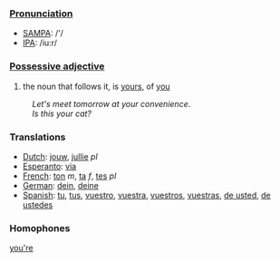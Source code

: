 ===[[Pronunciation]]===
*[[w:SAMPA|SAMPA]]: /'/
*[[w:IPA|IPA]]: /iu:r/

===[[Possessive adjective]]===

#the noun that follows it, is [[yours]], of [[you]]

:''Let's meet tomorrow at your convenience''. 
:''Is this your cat?'' 

===Translations===
*[[Dutch]]: [[jouw]], [[jullie]] ''pl''
*[[Esperanto]]: [[via]]
*[[French]]: [[ton]] ''m'', [[ta]] ''f'', [[tes]] ''pl''
*[[German]]: [[dein]], [[deine]]
*[[Spanish]]: [[tu]], [[tus]], [[vuestro]], [[vuestra]], [[vuestros]], [[vuestras]], [[de usted]], [[de ustedes]]

===Homophones===

[[you're]]
